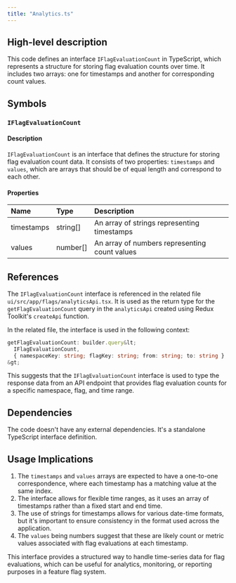 ```yaml
---
title: "Analytics.ts"
---
```


## High-level description
This code defines an interface `IFlagEvaluationCount` in TypeScript, which represents a structure for storing flag evaluation counts over time. It includes two arrays: one for timestamps and another for corresponding count values.

## Symbols

### `IFlagEvaluationCount`
#### Description
`IFlagEvaluationCount` is an interface that defines the structure for storing flag evaluation count data. It consists of two properties: `timestamps` and `values`, which are arrays that should be of equal length and correspond to each other.

#### Properties
| Name | Type | Description |
|:-----|:-----|:------------|
| timestamps | string[] | An array of strings representing timestamps |
| values | number[] | An array of numbers representing count values |

## References
The `IFlagEvaluationCount` interface is referenced in the related file `ui/src/app/flags/analyticsApi.tsx`. It is used as the return type for the `getFlagEvaluationCount` query in the `analyticsApi` created using Redux Toolkit's `createApi` function.

In the related file, the interface is used in the following context:

```typescript
getFlagEvaluationCount: builder.query&lt;
  IFlagEvaluationCount,
  { namespaceKey: string; flagKey: string; from: string; to: string }
&gt;
```

This suggests that the `IFlagEvaluationCount` interface is used to type the response data from an API endpoint that provides flag evaluation counts for a specific namespace, flag, and time range.

## Dependencies
The code doesn't have any external dependencies. It's a standalone TypeScript interface definition.

## Usage Implications
1. The `timestamps` and `values` arrays are expected to have a one-to-one correspondence, where each timestamp has a matching value at the same index.
2. The interface allows for flexible time ranges, as it uses an array of timestamps rather than a fixed start and end time.
3. The use of strings for timestamps allows for various date-time formats, but it's important to ensure consistency in the format used across the application.
4. The `values` being numbers suggest that these are likely count or metric values associated with flag evaluations at each timestamp.

This interface provides a structured way to handle time-series data for flag evaluations, which can be useful for analytics, monitoring, or reporting purposes in a feature flag system.